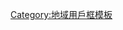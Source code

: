 {{Userbox
  |border-c = #000000
  |border-s = 1
  |id-c     = #FFFFFF
  |id-s     = 12
  |id-fc    = #000000
  |info-c   = #f7d900
  |info-s   = 9
  |info-fc  = #86632b
  |id       = [[File:Flag of Moldova.svg|60px|center]]
  |info     = 這個用戶居住于[[摩尔多瓦]]。
}}
<noinclude>[[Category:地域用戶框模板]]</noinclude>